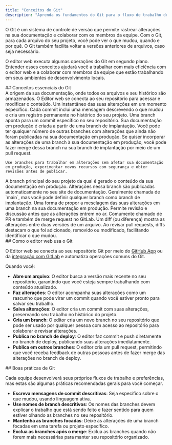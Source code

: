 ```yaml
---
title: "Conceitos do Git"
description: "Aprenda os fundamentos do Git para o fluxo de trabalho de docs-as-code"
---
```


O Git é um sistema de controle de versão que permite rastrear alterações na sua documentação e colaborar com os membros da equipe. Com o Git, para cada arquivo do seu projeto, você pode ver o que mudou, quando e por quê. O Git também facilita voltar a versões anteriores de arquivos, caso seja necessário.

O editor web executa algumas operações do Git em segundo plano. Entender esses conceitos ajudará você a trabalhar com mais eficiência com o editor web e a colaborar com membros da equipe que estão trabalhando em seus ambientes de desenvolvimento locais.

<div id="core-git-concepts">
  ## Conceitos essenciais do Git
</div>

<AccordionGroup>
  <Accordion title="Repositório">
    A origem da sua documentação, onde todos os arquivos e seu histórico são armazenados. O Editor web se conecta ao seu repositório para acessar e modificar o conteúdo.
  </Accordion>

  <Accordion title="Commit">
    Um instantâneo das suas alterações em um momento específico. Cada commit inclui uma mensagem descrevendo o que mudou e cria um registro permanente no histórico do seu projeto.
  </Accordion>

  <Accordion title="Branch">
    Uma branch aponta para um commit específico no seu repositório. Sua documentação em produção é criada a partir de uma branch de implantação. Você pode ter qualquer número de outras branches com alterações que ainda não foram publicadas na sua documentação em produção. Se quiser incorporar as alterações de uma branch à sua documentação em produção, você pode fazer merge dessa branch na sua branch de implantação por meio de um pull request.

    Use branches para trabalhar em alterações sem afetar sua documentação em produção, experimentar novos recursos com segurança e obter revisões antes de publicar.
  </Accordion>

  <Accordion title="Branch de implantação">
    A branch principal do seu projeto da qual é gerado o conteúdo da sua documentação em produção. Alterações nessa branch são publicadas automaticamente no seu site de documentação. Geralmente chamada de `main`, mas você pode definir qualquer branch como branch de implantação.
  </Accordion>

  <Accordion title="Pull request">
    Uma forma de propor a mesclagem das suas alterações em uma branch na sua documentação em produção. Permite revisão e discussão antes que as alterações entrem no ar. Comumente chamado de PR e também de merge request no GitLab.
  </Accordion>

  <Accordion title="Diff">
    Um diff (ou diferença) mostra as alterações entre duas versões de um arquivo. Ao revisar pull requests, diffs destacam o que foi adicionado, removido ou modificado, facilitando identificar o que mudou.
  </Accordion>
</AccordionGroup>

<div id="how-the-web-editor-uses-git">
  ## Como o editor web usa o Git
</div>

O Editor web se conecta ao seu repositório Git por meio do [GitHub App](/pt-BR/deploy/github) ou da [integração com GitLab](/pt-BR/deploy/gitlab) e automatiza operações comuns do Git.

Quando você:

* **Abre um arquivo**: O editor busca a versão mais recente no seu repositório, garantindo que você esteja sempre trabalhando com conteúdo atualizado.
* **Faz alterações**: O editor acompanha suas alterações como um rascunho que pode virar um commit quando você estiver pronto para salvar seu trabalho.
* **Salva alterações**: O editor cria um commit com suas alterações, preservando seu trabalho no histórico do projeto.
* **Cria um branch**: O editor cria um novo branch no seu repositório que pode ser usado por qualquer pessoa com acesso ao repositório para colaborar e revisar alterações.
* **Publica no branch de deploy**: O editor faz commit e push diretamente no branch de deploy, publicando suas alterações imediatamente.
* **Publica em outros branches**: O editor cria um pull request, permitindo que você receba feedback de outras pessoas antes de fazer merge das alterações no branch de deploy.

<div id="git-best-practices">
  ## Boas práticas de Git
</div>

Cada equipe desenvolverá seus próprios fluxos de trabalho e preferências, mas estas são algumas práticas recomendadas gerais para você começar.

* **Escreva mensagens de commit descritivas**: Seja específico sobre o que mudou, usando linguagem ativa.
* **Use nomes de branch descritivos**: Os nomes das branches devem explicar o trabalho que está sendo feito e fazer sentido para quem estiver olhando as branches no seu repositório.
* **Mantenha as branches focadas**: Deixe as alterações de uma branch focadas em uma tarefa ou projeto específico.
* **Exclua as branches após o merge**: Exclua as branches quando não forem mais necessárias para manter seu repositório organizado.